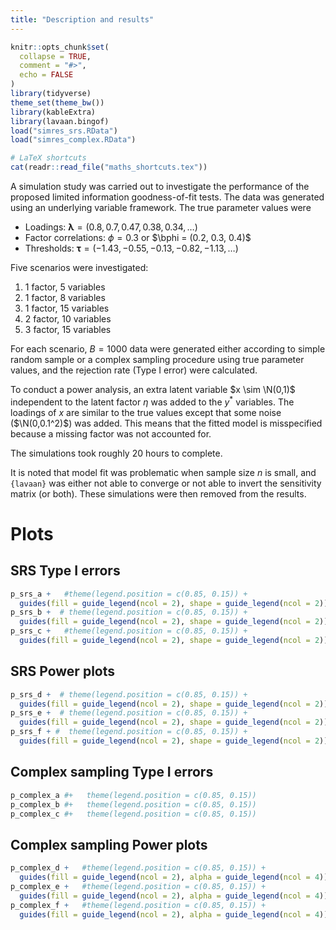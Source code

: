 ```yaml
---
title: "Description and results"
---
```


```r
knitr::opts_chunk$set(
  collapse = TRUE,
  comment = "#>",
  echo = FALSE
)
library(tidyverse)
theme_set(theme_bw())
library(kableExtra)
library(lavaan.bingof)
load("simres_srs.RData")
load("simres_complex.RData")
```

```r
# LaTeX shortcuts 
cat(readr::read_file("maths_shortcuts.tex"))
``` 


A simulation study was carried out to investigate the performance of the proposed limited information goodness-of-fit tests.
The data was generated using an underlying variable framework.
The true parameter values were

- Loadings: $\boldsymbol\lambda = (0.8, 0.7, 0.47, 0.38, 0.34, \dots)$
- Factor correlations: $\phi = 0.3$ or $\bphi = (0.2, 0.3, 0.4)$
- Thresholds: $\boldsymbol\tau = (-1.43, -0.55, -0.13, -0.82, -1.13,\dots)$

Five scenarios were investigated:

1. 1 factor, 5 variables
2. 1 factor, 8 variables
3. 1 factor, 15 variables
4. 2 factor, 10 variables
5. 3 factor, 15 variables

For each scenario, $B=1000$ data were generated either according to simple random sample or a complex sampling procedure using true parameter values, and the rejection rate (Type I error) were calculated.

To conduct a power analysis, an extra latent variable $x \sim \N(0,1)$ independent to the latent factor $\eta$ was added to the $y^*$ variables.
The loadings of $x$ are similar to the true values except that some noise ($\N(0,0.1^2)$) was added.
This means that the fitted model is misspecified because a missing factor was not accounted for.

The simulations took roughly 20 hours to complete.

It is noted that model fit was problematic when sample size $n$ is small, and `{lavaan}` was either not able to converge or not able to invert the sensitivity matrix (or both). 
These simulations were then removed from the results.

# Plots

## SRS Type I errors

```r
p_srs_a +   #theme(legend.position = c(0.85, 0.15)) +
  guides(fill = guide_legend(ncol = 2), shape = guide_legend(ncol = 2))
p_srs_b +  # theme(legend.position = c(0.85, 0.15)) +
  guides(fill = guide_legend(ncol = 2), shape = guide_legend(ncol = 2))
p_srs_c +   #theme(legend.position = c(0.85, 0.15)) +
  guides(fill = guide_legend(ncol = 2), shape = guide_legend(ncol = 2))
```

## SRS Power plots

```r
p_srs_d +  # theme(legend.position = c(0.85, 0.15)) +
  guides(fill = guide_legend(ncol = 2), shape = guide_legend(ncol = 2))
p_srs_e +  # theme(legend.position = c(0.85, 0.15)) +
  guides(fill = guide_legend(ncol = 2), shape = guide_legend(ncol = 2))
p_srs_f + #  theme(legend.position = c(0.85, 0.15)) +
  guides(fill = guide_legend(ncol = 2), shape = guide_legend(ncol = 2))
```

## Complex sampling Type I errors

```r
p_complex_a #+   theme(legend.position = c(0.85, 0.15))
p_complex_b #+   theme(legend.position = c(0.85, 0.15))
p_complex_c #+   theme(legend.position = c(0.85, 0.15))
```

## Complex sampling Power plots

```r
p_complex_d +   #theme(legend.position = c(0.85, 0.15)) +
  guides(fill = guide_legend(ncol = 2), alpha = guide_legend(ncol = 4))
p_complex_e +   #theme(legend.position = c(0.85, 0.15)) +
  guides(fill = guide_legend(ncol = 2), alpha = guide_legend(ncol = 4))
p_complex_f +   #theme(legend.position = c(0.85, 0.15)) +
  guides(fill = guide_legend(ncol = 2), alpha = guide_legend(ncol = 4))
```
